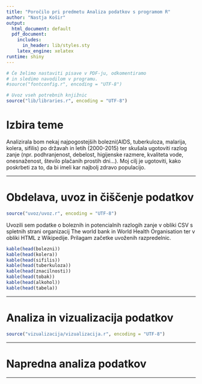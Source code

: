 ```yaml
---
title: "Poročilo pri predmetu Analiza podatkov s programom R"
author: "Nastja Košir"
output:
  html_document: default
  pdf_document:
    includes:
      in_header: lib/styles.sty
    latex_engine: xelatex
runtime: shiny
---
```


```r
# Če želimo nastaviti pisave v PDF-ju, odkomentiramo
# in sledimo navodilom v programu.
#source("fontconfig.r", encoding = "UTF-8")

# Uvoz vseh potrebnih knjižnic
source("lib/libraries.r", encoding = "UTF-8")
```

# Izbira teme

Analizirala bom nekaj najpogostejših bolezni(AIDS, tuberkuloza, malarija, kolera, sifilis) po državah in letih (2000-2015) ter skušala ugotoviti razlog zanje (npr. podhranjenost, debelost, higijenske razmere, kvaliteta vode, onesnaženost, število plačanih prostih dni...). Moj cilj je ugotoviti, kako poskrbeti za to, da bi imeli kar najbolj zdravo populacijo.

***

# Obdelava, uvoz in čiščenje podatkov

```r
source("uvoz/uvoz.r", encoding = "UTF-8")
```

Uvozili sem podatke o boleznih in potencialnih razlogih zanje v obliki CSV s spletnih strani organizacij The world bank in World Health Organisation ter v obliki HTML z Wikipedije. Prilagam začetke uvoženih razpredelnic.

```r
kable(head(bolezni))
kable(head(kolera))
kable(head(sifilis))
kable(head(tuberkuloza))
kable(head(znacilnosti))
kable(head(tobak))
kable(head(alkohol))
kable(head(tabela))
```


***

# Analiza in vizualizacija podatkov

```r
source("vizualizacija/vizualizacija.r", encoding = "UTF-8")
```

***

# Napredna analiza podatkov

***

